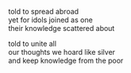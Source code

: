 told to spread abroad\
yet for idols joined as one\
their knowledge scattered about

told to unite all\
our thoughts we hoard like silver\
and keep knowledge from the poor